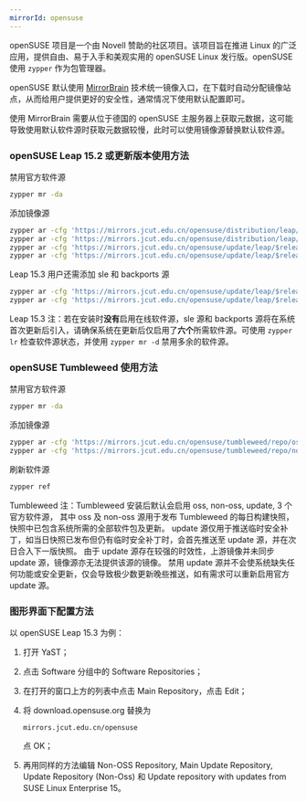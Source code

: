 ```yaml
---
mirrorId: opensuse
---
```


openSUSE 项目是一个由 Novell 赞助的社区项目。该项目旨在推进 Linux 的广泛应用，提供自由、易于入手和美观实用的 openSUSE Linux 发行版。openSUSE 使用 `zypper` 作为包管理器。

openSUSE 默认使用 [MirrorBrain](https://zh.opensuse.org/MirrorBrain) 技术统一镜像入口，在下载时自动分配镜像站点，从而给用户提供更好的安全性，通常情况下使用默认配置即可。

使用 MirrorBrain 需要从位于德国的 openSUSE 主服务器上获取元数据，这可能导致使用默认软件源时获取元数据较慢，此时可以使用镜像源替换默认软件源。

### openSUSE Leap 15.2 或更新版本使用方法

禁用官方软件源

```bash
zypper mr -da
```

添加镜像源

```bash
zypper ar -cfg 'https://mirrors.jcut.edu.cn/opensuse/distribution/leap/$releasever/repo/oss/' mirror-oss
zypper ar -cfg 'https://mirrors.jcut.edu.cn/opensuse/distribution/leap/$releasever/repo/non-oss/' mirror-non-oss
zypper ar -cfg 'https://mirrors.jcut.edu.cn/opensuse/update/leap/$releasever/oss/' mirror-update
zypper ar -cfg 'https://mirrors.jcut.edu.cn/opensuse/update/leap/$releasever/non-oss/' mirror-update-non-oss
```

Leap 15.3 用户还需添加 sle 和 backports 源

```bash
zypper ar -cfg 'https://mirrors.jcut.edu.cn/opensuse/update/leap/$releasever/sle/' mirror-sle-update
zypper ar -cfg 'https://mirrors.jcut.edu.cn/opensuse/update/leap/$releasever/backports/' mirror-backports-update
```

Leap 15.3 注：若在安装时**没有**启用在线软件源，sle 源和 backports 源将在系统首次更新后引入，请确保系统在更新后仅启用了**六个**所需软件源。可使用 `zypper lr` 检查软件源状态，并使用 `zypper mr -d` 禁用多余的软件源。

### openSUSE Tumbleweed 使用方法

禁用官方软件源

```bash
zypper mr -da
```

添加镜像源

```bash
zypper ar -cfg 'https://mirrors.jcut.edu.cn/opensuse/tumbleweed/repo/oss/' mirror-oss
zypper ar -cfg 'https://mirrors.jcut.edu.cn/opensuse/tumbleweed/repo/non-oss/' mirror-non-oss
```

刷新软件源

```bash
zypper ref
```

Tumbleweed 注：Tumbleweed 安装后默认会启用 oss, non-oss, update, 3 个官方软件源，
其中 oss 及 non-oss 源用于发布 Tumbleweed 的每日构建快照，快照中已包含系统所需的全部软件包及更新。
update 源仅用于推送临时安全补丁，如当日快照已发布但仍有临时安全补丁时，会首先推送至 update 源，并在次日合入下一版快照。
由于 update 源存在较强的时效性，上游镜像并未同步 update 源，镜像源亦无法提供该源的镜像。
禁用 update 源并不会使系统缺失任何功能或安全更新，仅会导致极少数更新晚些推送，如有需求可以重新启用官方 update 源。

### 图形界面下配置方法

以 openSUSE Leap 15.3 为例：

1. 打开 YaST；
2. 点击 Software 分组中的 Software Repositories；
3. 在打开的窗口上方的列表中点击 Main Repository，点击 Edit；
4. 将 download.opensuse.org 替换为

    ```plaintext
    mirrors.jcut.edu.cn/opensuse
    ```

    点 OK；
5. 再用同样的方法编辑 Non-OSS Repository, Main Update Repository, Update Repository (Non-Oss) 和 Update repository with updates from SUSE Linux Enterprise 15。
